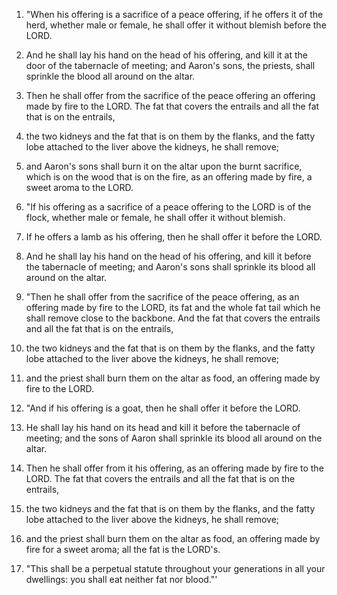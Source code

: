 
1. "When his offering is a sacrifice of a peace offering, if he offers it of the herd, whether male or female, he shall offer it without blemish before the LORD.

2. And he shall lay his hand on the head of his offering, and kill it at the door of the tabernacle of meeting; and Aaron's sons, the priests, shall sprinkle the blood all around on the altar.

3. Then he shall offer from the sacrifice of the peace offering an offering made by fire to the LORD. The fat that covers the entrails and all the fat that is on the entrails,

4. the two kidneys and the fat that is on them by the flanks, and the fatty lobe attached to the liver above the kidneys, he shall remove;

5. and Aaron's sons shall burn it on the altar upon the burnt sacrifice, which is on the wood that is on the fire, as an offering made by fire, a sweet aroma to the LORD.

6. "If his offering as a sacrifice of a peace offering to the LORD is of the flock, whether male or female, he shall offer it without blemish.

7. If he offers a lamb as his offering, then he shall offer it before the LORD.

8. And he shall lay his hand on the head of his offering, and kill it before the tabernacle of meeting; and Aaron's sons shall sprinkle its blood all around on the altar.

9. "Then he shall offer from the sacrifice of the peace offering, as an offering made by fire to the LORD, its fat and the whole fat tail which he shall remove close to the backbone. And the fat that covers the entrails and all the fat that is on the entrails,

10. the two kidneys and the fat that is on them by the flanks, and the fatty lobe attached to the liver above the kidneys, he shall remove;

11. and the priest shall burn them on the altar as food, an offering made by fire to the LORD.

12. "And if his offering is a goat, then he shall offer it before the LORD.

13. He shall lay his hand on its head and kill it before the tabernacle of meeting; and the sons of Aaron shall sprinkle its blood all around on the altar.

14. Then he shall offer from it his offering, as an offering made by fire to the LORD. The fat that covers the entrails and all the fat that is on the entrails,

15. the two kidneys and the fat that is on them by the flanks, and the fatty lobe attached to the liver above the kidneys, he shall remove;

16. and the priest shall burn them on the altar as food, an offering made by fire for a sweet aroma; all the fat is the LORD's.

17. "This shall be a perpetual statute throughout your generations in all your dwellings: you shall eat neither fat nor blood."'


